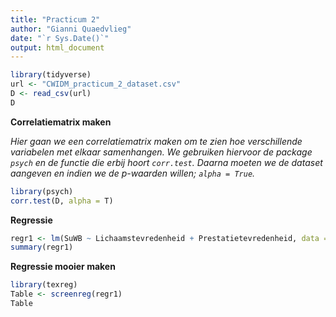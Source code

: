 ```yaml
---
title: "Practicum 2"
author: "Gianni Quaedvlieg"
date: "`r Sys.Date()`"
output: html_document
---
```


```r
library(tidyverse)
url <- "CWIDM_practicum_2_dataset.csv" 
D <- read_csv(url)
D
```

**Correlatiematrix maken**

*Hier gaan we een correlatiematrix maken om te zien hoe verschillende variabelen met elkaar samenhangen. We gebruiken hiervoor de package `psych` en de functie die erbij hoort `corr.test`. Daarna moeten we de dataset aangeven en indien we de p-waarden willen; `alpha = True`.*

```r
library(psych)
corr.test(D, alpha = T)
```

**Regressie**

```r
regr1 <- lm(SuWB ~ Lichaamstevredenheid + Prestatietevredenheid, data = D)
summary(regr1)
```
**Regressie mooier maken**

```r
library(texreg)
Table <- screenreg(regr1)
Table
```
